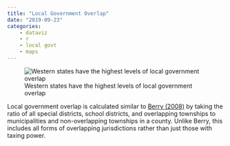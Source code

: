 ```yaml
---
title: "Local Government Overlap"
date: "2019-09-23"
categories: 
    - dataviz 
    - r 
    - local govt 
    - maps
---
```


::: {.column-page}
![Western states have the highest levels of local government overlap](../../files/img/ca-cog-17.png){fig-align="center"}
:::


Local government overlap is calculated similar to [Berry (2008)](https://dx.doi.org/10.1111/j.1540-5907.2008.00344.x) by taking the ratio of all special districts, school districts, and overlapping townships to municipalities and non-overlapping townships in a county. Unlike Berry, this includes all forms of overlapping jurisdictions rather than just those with taxing power.
